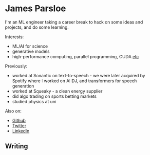 
# James Parsloe

I'm an ML engineer taking a career break to hack on some ideas and projects, and do some learning.

Interests:
- ML/AI for science
- generative models
- high-performance computing, parallel programming, CUDA [etc](http://www.incompleteideas.net/IncIdeas/BitterLesson.html)

Previously:
- worked at Sonantic on text-to-speech - we were later acquired by Spotify where I worked on AI DJ, and transformers for speech generation
- worked at Squeaky - a clean energy supplier
- did algo trading on sports betting markets
- studied physics at uni

Also on:
- [Github](https://github.com/jamesparsloe)
- [Twitter](https://twitter.com/jamesparsloe)
- [LinkedIn](https://www.linkedin.com/in/james-parsloe)


## Writing


<Writing />
